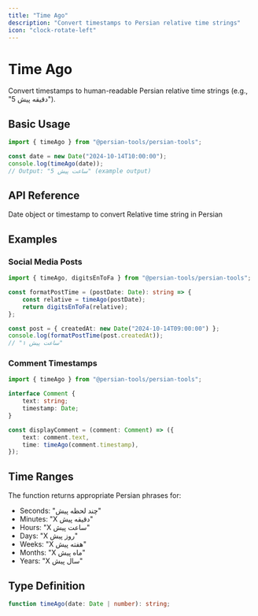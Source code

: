```yaml
---
title: "Time Ago"
description: "Convert timestamps to Persian relative time strings"
icon: "clock-rotate-left"
---
```


# Time Ago

Convert timestamps to human-readable Persian relative time strings (e.g., "5 دقیقه پیش").

## Basic Usage

```typescript
import { timeAgo } from "@persian-tools/persian-tools";

const date = new Date("2024-10-14T10:00:00");
console.log(timeAgo(date));
// Output: "5 ساعت پیش" (example output)
```

## API Reference

<ParamField path="date" type="Date | number" required>
	Date object or timestamp to convert
</ParamField>

<ResponseField name="result" type="string">
	Relative time string in Persian
</ResponseField>

## Examples

### Social Media Posts

```typescript
import { timeAgo, digitsEnToFa } from "@persian-tools/persian-tools";

const formatPostTime = (postDate: Date): string => {
	const relative = timeAgo(postDate);
	return digitsEnToFa(relative);
};

const post = { createdAt: new Date("2024-10-14T09:00:00") };
console.log(formatPostTime(post.createdAt));
// "۱ ساعت پیش"
```

### Comment Timestamps

```typescript
import { timeAgo } from "@persian-tools/persian-tools";

interface Comment {
	text: string;
	timestamp: Date;
}

const displayComment = (comment: Comment) => ({
	text: comment.text,
	time: timeAgo(comment.timestamp),
});
```

## Time Ranges

The function returns appropriate Persian phrases for:

- Seconds: "چند لحظه پیش"
- Minutes: "X دقیقه پیش"
- Hours: "X ساعت پیش"
- Days: "X روز پیش"
- Weeks: "X هفته پیش"
- Months: "X ماه پیش"
- Years: "X سال پیش"

## Type Definition

```typescript
function timeAgo(date: Date | number): string;
```
